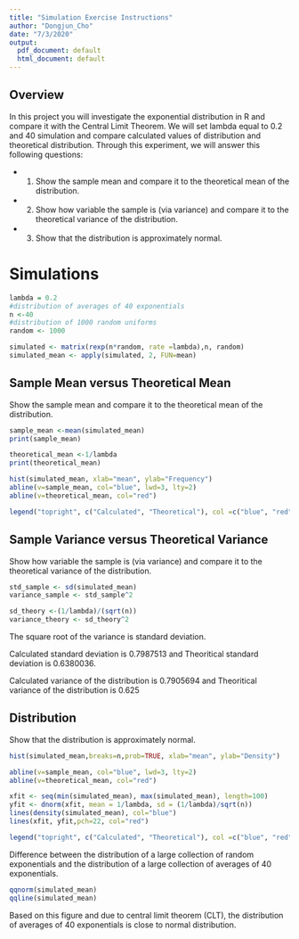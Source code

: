 ---
title: "Simulation Exercise Instructions"
author: "Dongjun_Cho"
date: "7/3/2020"
output:
  pdf_document: default
  html_document: default
---
## Overview

In this project you will investigate the exponential distribution in R and compare it with the Central Limit Theorem. We will set lambda equal to 0.2 and 40 simulation and compare calculated values of distribution and theoretical distribution. Through this experiment, we will answer this following questions:

- 1. Show the sample mean and compare it to the theoretical mean of the distribution.
- 2. Show how variable the sample is (via variance) and compare it to the theoretical variance of the distribution.
- 3. Show that the distribution is approximately normal.



# Simulations

```{r}

lambda = 0.2
#distribution of averages of 40 exponentials
n <-40
#distribution of 1000 random uniforms
random <- 1000

simulated <- matrix(rexp(n*random, rate =lambda),n, random)
simulated_mean <- apply(simulated, 2, FUN=mean)
```


## Sample Mean versus Theoretical Mean

Show the sample mean and compare it to the theoretical mean of the distribution.

```{r}
sample_mean <-mean(simulated_mean)
print(sample_mean)

theoretical_mean <-1/lambda
print(theoretical_mean)

hist(simulated_mean, xlab="mean", ylab="Frequency")
abline(v=sample_mean, col="blue", lwd=3, lty=2)
abline(v=theoretical_mean, col="red")

legend("topright", c("Calculated", "Theoretical"), col =c("blue", "red"), lty=1)
```

    
## Sample Variance versus Theoretical Variance

Show how variable the sample is (via variance) and compare it to the theoretical variance of the distribution.
```{r}
std_sample <- sd(simulated_mean)
variance_sample <- std_sample^2

sd_theory <-(1/lambda)/(sqrt(n))
variance_theory <- sd_theory^2

```
The square root of the variance is standard deviation.

Calculated standard deviation is 0.7987513 and Theoritical standard deviation is 0.6380036.

Calculated variance of the distribution is 0.7905694 and Theoritical variance of the distribution is 0.625 


## Distribution  

Show that the distribution is approximately normal.
```{r}
hist(simulated_mean,breaks=n,prob=TRUE, xlab="mean", ylab="Density")

abline(v=sample_mean, col="blue", lwd=3, lty=2)
abline(v=theoretical_mean, col="red")

xfit <- seq(min(simulated_mean), max(simulated_mean), length=100)
yfit <- dnorm(xfit, mean = 1/lambda, sd = (1/lambda)/sqrt(n))
lines(density(simulated_mean), col="blue")
lines(xfit, yfit,pch=22, col="red")

legend("topright", c("Calculated", "Theoretical"), col =c("blue", "red"), lty=1)
```

Difference between the distribution of a large collection of random exponentials and the distribution of a large collection of averages of 40 exponentials.
```{r}
qqnorm(simulated_mean)
qqline(simulated_mean)
```

Based on this figure and due to central limit theorem (CLT), the distribution of averages of 40 exponentials is close to normal distribution.